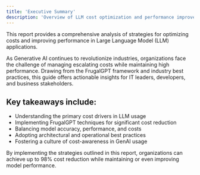 ```yaml
---
title: 'Executive Summary'
description: 'Overview of LLM cost optimization and performance improvement strategies'
---
```

This report provides a comprehensive analysis of strategies for optimizing costs and improving performance in Large Language Model (LLM) applications.

As Generative AI continues to revolutionize industries, organizations face the challenge of managing escalating costs while maintaining high performance. Drawing from the FrugalGPT framework and industry best practices, this guide offers actionable insights for IT leaders, developers, and business stakeholders.

## Key takeaways include:

- Understanding the primary cost drivers in LLM usage
- Implementing FrugalGPT techniques for significant cost reduction
- Balancing model accuracy, performance, and costs
- Adopting architectural and operational best practices
- Fostering a culture of cost-awareness in GenAI usage

By implementing the strategies outlined in this report, organizations can achieve up to 98% cost reduction while maintaining or even improving model performance.